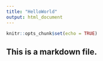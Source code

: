 ```yaml
---
title: "HelloWorld"
output: html_document
---
```


```r
knitr::opts_chunk$set(echo = TRUE)
```

## This is a markdown file. 